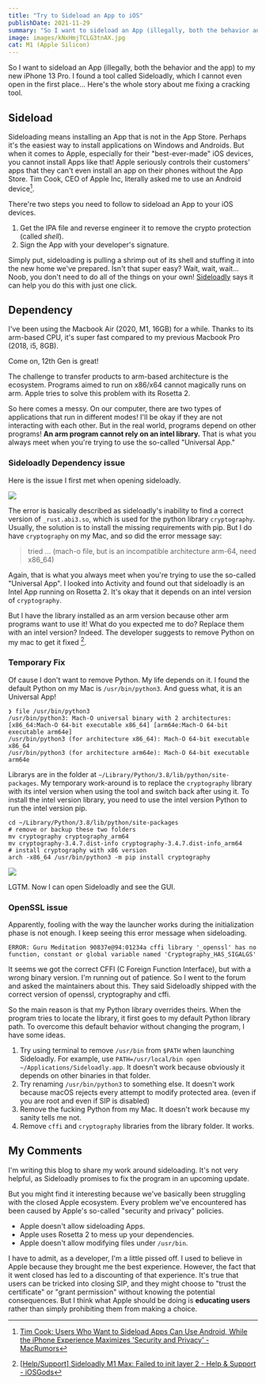 ```yaml
---
title: "Try to Sideload an App to iOS"
publishDate: 2021-11-29
summary: "So I want to sideload an App (illegally, both the behavior and the app) to my new iPhone 13 Pro. I found a tool called Sideloadly, which I cannot even open in the first place... Here's the whole story about me fixing a cracking tool."
image: images/kNxHmjTCLG3tnAX.jpg
cat: M1 (Apple Silicon)
---
```


So I want to sideload an App (illegally, both the behavior and the app) to my new iPhone 13 Pro. I found a tool called Sideloadly, which I cannot even open in the first place... Here's the whole story about me fixing a cracking tool.

## Sideload

Sideloading means installing an App that is not in the App Store. Perhaps it's the easiest way to install applications on Windows and Androids. But when it comes to Apple, especially for their "best-ever-made" iOS devices, you cannot install Apps like that! Apple seriously controls their customers' apps that they can't even install an app on their phones without the App Store. Tim Cook, CEO of Apple Inc, literally asked me to use an Android device[^1].

[^1]: [Tim Cook: Users Who Want to Sideload Apps Can Use Android, While the iPhone Experience Maximizes 'Security and Privacy' - MacRumors](https://www.macrumors.com/2021/11/09/tim-cook-users-sideloading-use-an-android/)

There're two steps you need to follow to sideload an App to your iOS devices.

1. Get the IPA file and reverse engineer it to remove the crypto protection (called _shell_).
2. Sign the App with your developer's signature.

Simply put, sideloading is pulling a shrimp out of its shell and stuffing it into the new home we've prepared. Isn't that super easy? Wait, wait, wait... Noob, you don't need to do all of the things on your own! [Sideloadly](https://sideloadly.io/) says it can help you do this with just one click.

<Dialog>
  If it's really "one click," as they said, you won't have the luck to
  read the blog.
</Dialog>

## Dependency

I've been using the Macbook Air (2020, M1, 16GB) for a while. Thanks to its <span className="text-[#3e8dba] font-black">arm</span>-based CPU, it's super fast compared to my previous Macbook Pro (2018, i5, 8GB).

<Dialog>Intel, shame on you!</Dialog>

<DialogBack>Come on, 12th Gen is great!</DialogBack>

The challenge to transfer products to arm-based architecture is the ecosystem. Programs aimed to run on x86/x64 cannot magically runs on arm. Apple tries to solve this problem with its Rosetta 2.

So here comes a messy. On our computer, there are two types of applications that run in different modes! I'll be okay if they are not interacting with each other. But in the real world, programs depend on other programs! **An arm program cannot rely on an intel library.** That is what you always meet when you're trying to use the so-called "Universal App."

### Sideloadly Dependency issue

Here is the issue I first met when opening sideloadly.

![](images/VZrPKABMv9RebnT.png)

The error is basically described as sideloadly's inability to find a correct version of `_rust.abi3.so`, which is used for the python library `cryptography`. Usually, the solution is to install the missing requirements with pip. But I do have `cryptography` on my Mac, and so did the error message say:

> tried ... (mach-o file, but is an incompatible architecture arm-64, need x86_64)

Again, that is what you always meet when you're trying to use the so-called "Universal App". I looked into Activity and found out that sideloadly is an Intel App running on Rosetta 2. It's okay that it depends on an intel version of `cryptography`.

But I have the library installed as an arm version because other arm programs want to use it! What do you expected me to do? Replace them with an intel version? Indeed. The developer suggests to remove Python on my mac to get it fixed [^2].

[^2]: [[Help/Support\] Sideloadly M1 Max: Failed to init layer 2 - Help & Support - iOSGods](https://iosgods.com/topic/152249-sideloadly-m1-max-failed-to-init-layer-2/#comment-4910001)

### Temporary Fix

Of cause I don't want to remove Python. My life depends on it. I found the default Python on my Mac is `/usr/bin/python3`. And guess what, it is an Universal App!

```shell
❯ file /usr/bin/python3
/usr/bin/python3: Mach-O universal binary with 2 architectures: [x86_64:Mach-O 64-bit executable x86_64] [arm64e:Mach-O 64-bit executable arm64e]
/usr/bin/python3 (for architecture x86_64):	Mach-O 64-bit executable x86_64
/usr/bin/python3 (for architecture arm64e):	Mach-O 64-bit executable arm64e
```

Librarys are in the folder at `~/Library/Python/3.8/lib/python/site-packages`. My temporary work-around is to replace the `cryptography` library with its <span className="text-[#2a61a6] font-black">intel</span> version when using the tool and switch back after using it. To install the <span className="text-[#2a61a6] font-black">intel</span> version library, you need to use the <span className="text-[#2a61a6] font-black">intel</span> version Python to run the <span className="text-[#2a61a6] font-black">intel</span> version pip.

```shell
cd ~/Library/Python/3.8/lib/python/site-packages
# remove or backup these two folders
mv cryptography cryptography_arm64
mv cryptography-3.4.7.dist-info cryptography-3.4.7.dist-info_arm64
# install cryptography with x86 version
arch -x86_64 /usr/bin/python3 -m pip install cryptography
```

![](images/q4QAxhYasvDm17n.jpg)

LGTM. Now I can open Sideloadly and see the GUI.

### OpenSSL issue

Apparently, fooling with the way the launcher works during the initialization phase is not enough. I keep seeing this error message when sideloading.

```
ERROR: Guru Meditation 90837e@94:01234a cffi library '_openssl' has no function, constant or global variable named 'Cryptography_HAS_SIGALGS'
```

It seems we got the correct CFFI (C Foreign Function Interface), but with a wrong binary version. I'm running out of patience. So I went to the forum and asked the maintainers about this. They said Sideloadly shipped with the correct version of openssl, cryptography and cffi.

So the main reason is that my Python library overrides theirs. When the program tries to locate the library, it first goes to my default Python library path. To overcome this default behavior without changing the program, I have some ideas.

1. Try using terminal to remove `/usr/bin` from `$PATH` when launching Sideloadly. For example, use `PATH=/usr/local/bin open ~/Applications/Sideloadly.app`. It doesn't work because obviously it depends on other binaries in that folder.
2. Try renaming `/usr/bin/python3` to something else. It doesn't work because macOS rejects every attempt to modify protected area. (even if you are root and even if SIP is disabled)
3. Remove the fucking Python from my Mac. It doesn't work because my sanity tells me not.
4. Remove `cffi` and `cryptography` libraries from the library folder. It works.

## My Comments

I'm writing this blog to share my work around sideloading. It's not very helpful, as Sideloadly promises to fix the program in an upcoming update.

But you might find it interesting because we've basically been struggling with the closed Apple ecosystem. Every problem we've encountered has been caused by Apple's so-called "security and privacy" policies.

- Apple doesn't allow sideloading Apps.
- Apple uses Rosetta 2 to mess up your dependencies.
- Apple doesn't allow modifying files under `/usr/bin`.

I have to admit, as a developer, I'm a little pissed off. I used to believe in Apple because they brought me the best experience. However, the fact that it went closed has led to a discounting of that experience. It's true that users can be tricked into closing SIP, and they might choose to "trust the certificate" or "grant permission" without knowing the potential consequences. But I think what Apple should be doing is **educating users** rather than simply prohibiting them from making a choice.
